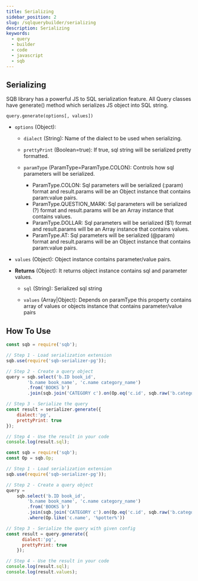 ```yaml
---
title: Serializing
sidebar_position: 2
slug: /sqlquerybuilder/serializing
description: Serializing
keywords:
  - query
  - builder
  - code
  - javascript
  - sqb
---
```



## Serializing

SQB library has a powerful JS to SQL serialization feature. All Query classes have generate() method which serializes JS object into SQL string.

    query.generate(options[, values])

- `options` (Object):

    - `dialect` (String): Name of the dialect to be used when serializing.

    - `prettyPrint` (Boolean=true): If true, sql string will be serialized pretty formatted.

    - `paramType` (ParamType=ParamType.COLON): Controls how sql parameters will be serialized.

        - ParamType.COLON: Sql parameters will be serialized (:param) format and result.params will be an Object instance that contains param:value pairs.
        - ParamType.QUESTION_MARK: Sql parameters will be serialized (?) format and result.params will be an Array instance that contains values.
        - ParamType.DOLLAR: Sql parameters will be serialized ($1) format and result.params will be an Array instance that contains values.
        - ParamType.AT: Sql parameters will be serialized (@param) format and result.params will be an Object instance that contains param:value pairs.

- `values` (Object): Object instance contains parameter/value pairs.

- **Returns** (Object): It returns object instance contains sql and parameter values.

    - `sql` (String): Serialized sql string

    - `values` (Array|Object): Depends on paramType this property contains array of values or objects instance that contains parameter/value pairs

## How To Use

<Tabs>
<TabItem value="Example - 1" label="Example - 1">

```js
const sqb = require('sqb');

// Step 1 - Load serialization extension
sqb.use(require('sqb-serializer-pg'));

// Step 2 - Create a query object
query = sqb.select('b.ID book_id',
        'b.name book_name', 'c.name category_name')
        .from('BOOKS b')
        .join(sqb.join('CATEGORY c').on(Op.eq('c.id', sqb.raw('b.category_id'))));

// Step 3 - Serialize the query
const result = serializer.generate({
    dialect:'pg',
    prettyPrint: true
});

// Step 4 - Use the result in your code
console.log(result.sql);
```
</TabItem>

<TabItem value="Example - 2" label="Example - 2">

```js
const sqb = require('sqb');
const Op = sqb.Op;

// Step 1 - Load serialization extension
sqb.use(require('sqb-serializer-pg'));

// Step 2 - Create a query object
query =
    sqb.select('b.ID book_id',
        'b.name book_name', 'c.name category_name')
        .from('BOOKS b')
        .join(sqb.join('CATEGORY c').on(Op.eq('c.id', sqb.raw('b.category_id'))))
        .where(Op.like('c.name', '%potter%'))

// Step 3 - Serialize the query with given config
const result = query.generate({
      dialect:'pg',
      prettyPrint: true
    });

// Step 4 - Use the result in your code
console.log(result.sql);
console.log(result.values);
```
</TabItem>
</Tabs>